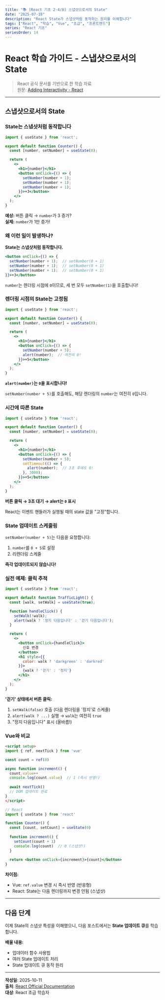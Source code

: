 ```yaml
---
title: "📚 [React 기초 2-4/8] 스냅샷으로서의 State"
date: "2025-07-18"
description: "React State가 스냅샷처럼 동작하는 원리를 이해합니다"
tags: ["React", "학습", "Vue", "초급", "프론트엔드"]
series: "React 기초"
seriesOrder: 14
---
```


# React 학습 가이드 - 스냅샷으로서의 State

> React 공식 문서를 기반으로 한 학습 자료  
> 원문: [Adding Interactivity - React](https://react.dev/learn/adding-interactivity)

---

## 스냅샷으로서의 State

### State는 스냅샷처럼 동작합니다

```jsx
import { useState } from 'react';

export default function Counter() {
  const [number, setNumber] = useState(0);

  return (
    <>
      <h1>{number}</h1>
      <button onClick={() => {
        setNumber(number + 1);
        setNumber(number + 1);
        setNumber(number + 1);
      }}>+3</button>
    </>
  );
}
```

**예상:** 버튼 클릭 → `number`가 3 증가?  
**실제:** `number`가 1만 증가!

### 왜 이런 일이 발생하나?

**State는 스냅샷처럼 동작합니다.**

```jsx
<button onClick={() => {
  setNumber(number + 1);  // setNumber(0 + 1)
  setNumber(number + 1);  // setNumber(0 + 1)
  setNumber(number + 1);  // setNumber(0 + 1)
}}>+3</button>
```

`number`는 렌더링 시점에 `0`이므로, 세 번 모두 `setNumber(1)`을 호출합니다!

### 렌더링 시점의 State는 고정됨

```jsx
import { useState } from 'react';

export default function Counter() {
  const [number, setNumber] = useState(0);

  return (
    <>
      <h1>{number}</h1>
      <button onClick={() => {
        setNumber(number + 5);
        alert(number);  // 여전히 0!
      }}>+5</button>
    </>
  );
}
```

**`alert(number)`는 `0`을 표시합니다!**

`setNumber(number + 5)`를 호출해도, 해당 렌더링의 `number`는 여전히 `0`입니다.

### 시간에 따른 State

```jsx
import { useState } from 'react';

export default function Counter() {
  const [number, setNumber] = useState(0);

  return (
    <>
      <h1>{number}</h1>
      <button onClick={() => {
        setNumber(number + 5);
        setTimeout(() => {
          alert(number);  // 3초 후에도 0!
        }, 3000);
      }}>+5</button>
    </>
  );
}
```

**버튼 클릭 → 3초 대기 → alert는 `0` 표시**

React는 이벤트 핸들러가 실행될 때의 state 값을 "고정"합니다.

### State 업데이트 스케줄링

`setNumber(number + 5)`는 다음을 요청합니다:

1. `number`를 `0 + 5`로 설정
2. 리렌더링 스케줄

**즉각 업데이트되지 않습니다!**

### 실전 예제: 클릭 추적

```jsx
import { useState } from 'react';

export default function TrafficLight() {
  const [walk, setWalk] = useState(true);

  function handleClick() {
    setWalk(!walk);
    alert(walk ? '정지 다음입니다' : '걷기 다음입니다');
  }

  return (
    <>
      <button onClick={handleClick}>
        신호 변경
      </button>
      <h1 style={{
        color: walk ? 'darkgreen' : 'darkred'
      }}>
        {walk ? '걷기' : '정지'}
      </h1>
    </>
  );
}
```

**'걷기' 상태에서 버튼 클릭:**

1. `setWalk(false)` 호출 (다음 렌더링을 '정지'로 스케줄)
2. `alert(walk ? ...)` 실행 → `walk`는 여전히 `true`
3. "정지 다음입니다" 표시 (올바름!)

### Vue와 비교

```html
<script setup>
import { ref, nextTick } from 'vue'

const count = ref(0)

async function increment() {
  count.value++
  console.log(count.value)  // 1 (즉시 반영!)
  
  await nextTick()
  // DOM 업데이트 완료
}
</script>
```

```jsx
// React
import { useState } from 'react'

function Counter() {
  const [count, setCount] = useState(0)
  
  function increment() {
    setCount(count + 1)
    console.log(count)  // 0 (스냅샷!)
  }
  
  return <button onClick={increment}>{count}</button>
}
```

**차이점:**

- Vue: `ref.value` 변경 시 즉시 반영 (반응형)
- React: State는 다음 렌더링까지 변경 안됨 (스냅샷)

---

## 다음 단계

이제 State의 스냅샷 특성을 이해했으니, 다음 포스트에서는 **State 업데이트 큐**를 학습합니다.

**배울 내용:**
- 업데이터 함수 사용법
- 여러 State 업데이트 처리
- State 업데이트 큐 동작 원리

---

**작성일**: 2025-10-11  
**출처**: [React Official Documentation](https://react.dev/learn/adding-interactivity)  
**대상**: React 초급 학습자
